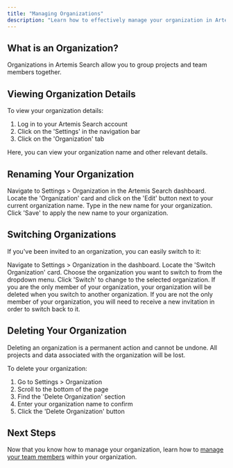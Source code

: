 ```yaml
---
title: "Managing Organizations"
description: "Learn how to effectively manage your organization in Artemis Search"
---
```


## What is an Organization?

Organizations in Artemis Search allow you to group projects and team members together.

## Viewing Organization Details

To view your organization details:

1. Log in to your Artemis Search account
2. Click on the 'Settings' in the navigation bar
3. Click on the 'Organization' tab

Here, you can view your organization name and other relevant details.

## Renaming Your Organization

<Steps>
  <Step title="Access Organization Settings">
    Navigate to Settings > Organization in the Artemis Search dashboard.
  </Step>
  <Step title="Edit Organization Name">
    Locate the 'Organization' card and click on the 'Edit' button next to your current organization name.
  </Step>
  <Step title="Enter New Name">
    Type in the new name for your organization.
  </Step>
  <Step title="Save Changes">
    Click 'Save' to apply the new name to your organization.
  </Step>
</Steps>

## Switching Organizations

If you've been invited to an organization, you can easily switch to it:

<Steps>
  <Step title="Go to Organization Settings">
    Navigate to Settings > Organization in the dashboard.
  </Step>
  <Step title="Find Switch Organization">
    Locate the 'Switch Organization' card.
  </Step>
  <Step title="Select New Organization">
    Choose the organization you want to switch to from the dropdown menu.
  </Step>
  <Step title="Confirm Switch">
    Click 'Switch' to change to the selected organization.
  </Step>
</Steps>

<Warning>
  If you are the only member of your organization, your organization will be deleted when you switch to another organization.
</Warning>

<Note>
  If you are not the only member of your organization, you will need to receive a new invitation in order to switch back to it.
</Note>

## Deleting Your Organization

<Warning>
  Deleting an organization is a permanent action and cannot be undone. All projects and data associated with the organization will be lost.
</Warning>

To delete your organization:

1. Go to Settings > Organization
2. Scroll to the bottom of the page
3. Find the 'Delete Organization' section
4. Enter your organization name to confirm
5. Click the 'Delete Organization' button

## Next Steps

Now that you know how to manage your organization, learn how to [manage your team members](/organizations-and-teams/team-management) within your organization.